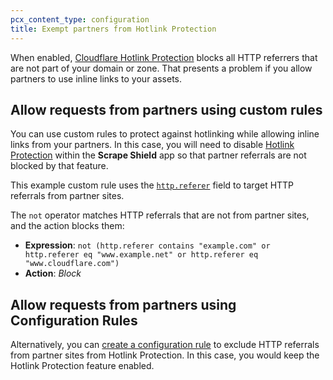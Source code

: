 ```yaml
---
pcx_content_type: configuration
title: Exempt partners from Hotlink Protection
---
```


When enabled, [Cloudflare Hotlink Protection](/waf/tools/scrape-shield/hotlink-protection/) blocks all HTTP referrers that are not part of your domain or zone. That presents a problem if you allow partners to use inline links to your assets.

## Allow requests from partners using custom rules

You can use custom rules to protect against hotlinking while allowing inline links from your partners. In this case, you will need to disable [Hotlink Protection](/waf/tools/scrape-shield/hotlink-protection/) within the **Scrape Shield** app so that partner referrals are not blocked by that feature.

This example custom rule uses the [`http.referer`](/ruleset-engine/rules-language/fields/reference/http.referer/) field to target HTTP referrals from partner sites.

The `not` operator matches HTTP referrals that are not from partner sites, and the action blocks them:

- **Expression**: `not (http.referer contains "example.com" or http.referer eq "www.example.net" or http.referer eq "www.cloudflare.com")`
- **Action**: _Block_

## Allow requests from partners using Configuration Rules

Alternatively, you can [create a configuration rule](/rules/configuration-rules/create-dashboard/) to exclude HTTP referrals from partner sites from Hotlink Protection. In this case, you would keep the Hotlink Protection feature enabled.
